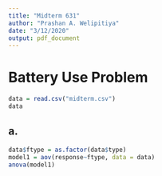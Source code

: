 ```yaml
---
title: "Midterm 631"
author: "Prashan A. Welipitiya"
date: "3/12/2020"
output: pdf_document
---
```


# Battery Use Problem

```r
data = read.csv("midterm.csv")
data
```
## a. 

```r
data$ftype = as.factor(data$type)
model1 = aov(response~ftype, data = data)
anova(model1)
```